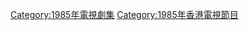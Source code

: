 {{cat year nav
| year = 1985
| cat = 香港電視劇集
| sortkey = 香港電視劇集
| article = 香港電視劇
| in = 
}}

[[Category:1985年電視劇集|Category:1985年電視劇集]]
[[Category:1985年香港電視節目|Category:1985年香港電視節目]]